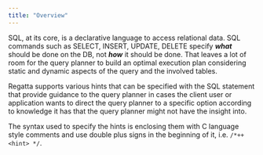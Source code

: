 ---
title: "Overview"
---

SQL, at its core, is a declarative language to access relational data. SQL commands such as SELECT,
INSERT, UPDATE, DELETE specify **_what_** should be done on the DB, not **_how_** it should be done. That leaves a lot of room for the query planner to build an optimal execution plan considering static and dynamic aspects of the query and the involved tables.

Regatta supports various hints that can be specified with the SQL statement that provide guidance to the query planner in cases the client user or application wants to direct the query planner to a specific option according to knowledge it has that the query planner might not have the insight into.

The syntax used to specify the hints is enclosing them with C language style comments and use double plus signs in the beginning of it, i.e. `/*++ <hint> */`.